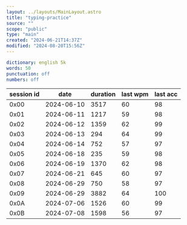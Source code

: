 ```yaml
---
layout: ../layouts/MainLayout.astro
title: "typing-practice"
source: ""
scope: "public"
type: "main"
created: "2024-06-21T14:37Z"
modified: "2024-08-20T15:56Z"
---
```


```yaml
dictionary: english 5k
words: 50
punctuation: off
numbers: off
```

| session id | date       | duration | last wpm | last acc |
| ---------- | ---------- | -------- | -------- | -------- |
| 0x00       | 2024-06-10 | 3517     | 60       | 98       |
| 0x01       | 2024-06-11 | 1217     | 59       | 98       |
| 0x02       | 2024-06-12 | 1359     | 62       | 99       |
| 0x03       | 2024-06-13 | 294      | 64       | 99       |
| 0x04       | 2024-06-14 | 752      | 57       | 97       |
| 0x05       | 2024-06-18 | 235      | 59       | 98       |
| 0x06       | 2024-06-19 | 1370     | 62       | 98       |
| 0x07       | 2024-06-21 | 645      | 60       | 97       |
| 0x08       | 2024-06-29 | 750      | 58       | 97       |
| 0x09       | 2024-06-29 | 3882     | 64       | 100      |
| 0x0A       | 2024-07-06 | 1526     | 60       | 99       |
| 0x0B       | 2024-07-08 | 1598     | 56       | 97       |
